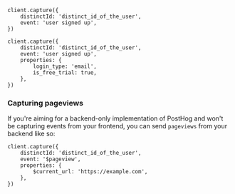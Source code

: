 
<Intro />

```node
client.capture({
    distinctId: 'distinct_id_of_the_user',
    event: 'user signed up',
})    
```

<NamingTip />

<SettingProperties />

```node
client.capture({
    distinctId: 'distinct_id_of_the_user',
    event: 'user signed up',
    properties: {
        login_type: 'email',
        is_free_trial: true,
    },
})
```

### Capturing pageviews

If you're aiming for a backend-only implementation of PostHog and won't be capturing events from your frontend, you can send `pageviews` from your backend like so:

```node
client.capture({
    distinctId: 'distinct_id_of_the_user',
    event: '$pageview',
    properties: {
        $current_url: 'https://example.com',
    },
})
```
